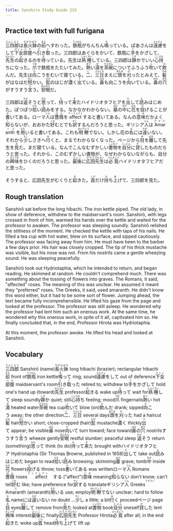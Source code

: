```yaml
---
title: Sanshiro Study Guide 215
---
```


## Practice text with full furigana

<p>
<ruby><rb>三四郎</rb><rt>さんしろう</rt></ruby>は<ruby><rb>長火鉢</rb><rt>ながひばち</rt></ruby>の<ruby><rb>前</rb><rt>まえ</rt></ruby>へすわった。<ruby><rb>鉄瓶</rb><rt>てつびん</rt></ruby>がちんちん<ruby><rb>鳴</rb><rt>な</rt></ruby>っている。ばあさんは<ruby><rb>遠慮</rb><rt>えんりょ</rt></ruby>をして<ruby><rb>下女</rb><rt>げじょ</rt></ruby><ruby><rb>部屋</rb><rt>べや</rt></ruby>へ<ruby><rb>引</rb><rt>ひ</rt></ruby>き<ruby><rb>取</rb><rt>と</rt></ruby>った。三四郎はあぐらをかいて、鉄瓶に<ruby><rb>手</rb><rt>て</rt></ruby>をかざして、<ruby><rb>先生</rb><rt>せんせい</rt></ruby>の<ruby><rb>起</rb><rt>お</rt></ruby>きるのを<ruby><rb>待</rb><rt>ま</rt></ruby>っている。先生は<ruby><rb>熟睡</rb><rt>じゅくすい</rt></ruby>している。三四郎は<ruby><rb>静</rb><rt>しず</rt></ruby>かでいい<ruby><rb>心持</rb><rt>こころも</rt></ruby>ちになった。<ruby><rb>爪</rb><rt>つめ</rt></ruby>で鉄瓶をたたいてみた。<ruby><rb>熱</rb><rt>あつ</rt></ruby>い<ruby><rb>湯</rb><rt>ゆ</rt></ruby>を<ruby><rb>茶碗</rb><rt>ちゃわん</rt></ruby>についでふうふう<ruby><rb>吹</rb><rt>ふ</rt></ruby>いて<ruby><rb>飲</rb><rt>の</rt></ruby>んだ。先生は<ruby><rb>向</rb><rt>む</rt></ruby>こうをむいて寝ている。<ruby><rb>二</rb><rt>に</rt></ruby>、<ruby><rb>三日</rb><rt>さんにち</rt></ruby>まえに<ruby><rb>頭</rb><rt>あたま</rt></ruby>を<ruby><rb>刈</rb><rt>か</rt></ruby>ったとみえて、<ruby><rb>髪</rb><rt>かみ</rt></ruby>がはなはだ<ruby><rb>短</rb><rt>みじ</rt></ruby>かい。<ruby><rb>髭</rb><rt>ひげ</rt></ruby>のはじが<ruby><rb>濃</rb><rt>こ</rt></ruby>く<ruby><rb>出</rb><rt>で</rt></ruby>ている。<ruby><rb>鼻</rb><rt>はな</rt></ruby>も向こうを<ruby><rb>向</rb><rt>む</rt></ruby>いている。<ruby><rb>鼻</rb><rt>はな</rt></ruby>の<ruby><rb>穴</rb><rt>あな</rt></ruby>がすうすう<ruby><rb>言</rb><rt>い</rt></ruby>う。<ruby><rb>安眠</rb><rt>あんみん</rt></ruby>だ。
</p>

<p>
三四郎は<ruby><rb>返</rb><rt>かえ</rt></ruby>そうと<ruby><rb>思</rb><rt>おも</rt></ruby>って、<ruby><rb>持</rb><rt>も</rt></ruby>って<ruby><rb>来</rb><rt>き</rt></ruby>たハイドリオタフヒアを<ruby><rb>出</rb><rt>だ</rt></ruby>して<ruby><rb>読</rb><rt>よ</rt></ruby>みはじめた。ぽつぽつ<ruby><rb>拾</rb><rt>ひろ</rt></ruby>い<ruby><rb>読</rb><rt>よ</rt></ruby>みをする。なかなかわからない。<ruby><rb>墓</rb><rt>はか</rt></ruby>の<ruby><rb>中</rb><rt>なか</rt></ruby>に<ruby><rb>花</rb><rt>はな</rt></ruby>を<ruby><rb>投</rb><rt>な</rt></ruby>げることが<ruby><rb>書</rb><rt>か</rt></ruby>いてある。ローマ<ruby><rb>人</rb><rt>じん</rt></ruby>は<ruby><rb>薔薇</rb><rt>ばら</rt></ruby>を<ruby><rb>&nbsp;affect&nbsp;</rb><rt>アッフェクト</rt></ruby>すると書いてある。なんの<ruby><rb>意味</rb><rt>いみ</rt></ruby>だかよく<ruby><rb>知</rb><rt>し</rt></ruby>らないが、おおかた<ruby><rb>好</rb><rt>この</rt></ruby>むとでも<ruby><rb>訳</rb><rt>やく</rt></ruby>するんだろうと思った。ギリシア<ruby><rb>人</rb><rt>じん</rt></ruby>は<ruby><rb>&nbsp;Amaranth&nbsp;</rb><rt>アマランス</rt></ruby>を<ruby><rb>用</rb><rt>もち</rt></ruby>いると書いてある。これも<ruby><rb>明瞭</rb><rt>めいりょう</rt></ruby>でない。しかし花の<ruby><rb>名</rb><rt>な</rt></ruby>には<ruby><rb>違</rb><rt>ちが</rt></ruby>いない。それから<ruby><rb>少</rb><rt>すこ</rt></ruby>しさきへ<ruby><rb>行</rb><rt>ゆ</rt></ruby>くと、まるでわからなくなった。ページから<ruby><rb>目</rb><rt>め</rt></ruby>を<ruby><rb>離</rb><rt>はな</rt></ruby>して先生を<ruby><rb>見</rb><rt>み</rt></ruby>た。まだ寝ている。なんでこんなむずかしい<ruby><rb>書物</rb><rt>しょもつ</rt></ruby>を<ruby><rb>自分</rb><rt>じぶん</rt></ruby>に<ruby><rb>貸</rb><rt>か</rt></ruby>したものだろうと思った。それから、このむずかしい書物が、なぜわからないながらも、自分の<ruby><rb>興味</rb><rt>きょうみ</rt></ruby>をひくのだろうと思った。<ruby><rb>最後</rb><rt>さいご</rt></ruby>に<ruby><rb>広田</rb><rt>ひろた</rt></ruby><ruby><rb>先生</rb><rt>せんせい</rt></ruby>は<ruby><rb>必竟</rb><rt>ひっきょう</rt></ruby>ハイドリオタフヒアだと思った。
</p>

<p>
そうすると、広田先生がむくりと<ruby><rb>起</rb><rt>お</rt></ruby>きた。<ruby><rb>首</rb><rt>くび</rt></ruby>だけ<ruby><rb>持</rb><rt>も</rt></ruby>ち<ruby><rb>上</rb><rt>あ</rt></ruby>げて、三四郎を見た。
</p>


## Rough translation

Sanshirō sat before the long hibachi. The iron kettle piped. The old lady, in show of deference, withdrew to the maidservant's room. Sanshirō, with legs crossed in front of him, warmed his hands over the kettle and waited for the professor to awaken. The professor was sleeping soundly. Sanshirō relished the stillness of the moment. He checked the kettle with taps of his nails. He filled a tea cup with hot water, blew on its surface, and sipped cautiously. The professor was facing away from him. He must have been to the barber a few days prior. His hair was closely cropped. The tip of his thick mustache was visible, but his nose was not. From his nostrils came a gentle wheezing sound. He was sleeping peacefully.

Sanshirō took out Hydriotaphia, which he intended to return, and began reading. He skimmed at random. He couldn't comprehend much. There was something about the tossing of flowers into graves. The Romans, it said, "affected" roses. The meaning of this was unclear. He assumed it meant they "preferred" roses. The Greeks, it said, used amaranth. He didn't know this word either, but it had to be some sort of flower. Jumping ahead, the text became fully incomprehensible. He lifted his gaze from the page and looked at the professor. The professor was still asleep. He wondered why the professor had lent him such an onerous work. At the same time, he wondered why this onerous work, in spite of it all, captivated him so. He finally concluded that, in the end, Professor Hirota was Hydriotaphia.

At this moment, the professor awoke. He lifted his head and looked at Sanshirō.  


## Vocabulary

<p>
<span class="vocabstudy"><ruby><rb>三四郎</rb><rt>さんしろう</rt></ruby>&nbsp;Sanshirō (name)</span><span class="vocabstudy"><ruby><rb>長火鉢</rb><rt>ながひばち</rt></ruby>&nbsp;long hibachi (brazier); rectangular hibachi</span><span class="vocabstudy"><ruby><rb>前</rb><rt>まえ</rt></ruby>&nbsp;front of</span><span class="vocabstudy"><ruby><rb>鉄瓶</rb><rt>てつびん</rt></ruby>&nbsp;iron kettle</span><span class="vocabstudy"><ruby><rb>鳴</rb><rt>な</rt></ruby>って&nbsp;ring; sound</span><span class="vocabstudy"><ruby><rb>遠慮</rb><rt>えんりょ</rt></ruby>をして&nbsp;out of deference</span><span class="vocabstudy"><ruby><rb>下女</rb><rt>げじょ</rt></ruby><ruby><rb>部屋</rb><rt>べや</rt></ruby>&nbsp;maidservant's room</span><span class="vocabstudy"><ruby><rb>引</rb><rt>ひ</rt></ruby>き<ruby><rb>取</rb><rt>と</rt></ruby>った&nbsp;retired to; withdrew to</span><span class="vocabstudy"><ruby><rb>手</rb><rt>て</rt></ruby>をかざして&nbsp;hold one's hand up (toward)</span><span class="vocabstudy"><ruby><rb>先生</rb><rt>せんせい</rt></ruby>&nbsp;professor</span><span class="vocabstudy"><ruby><rb>起</rb><rt>お</rt></ruby>きる&nbsp;wake up</span><span class="vocabstudy"><ruby><rb>待</rb><rt>ま</rt></ruby>って&nbsp;wait for</span><span class="vocabstudy"><ruby><rb>熟睡</rb><rt>じゅくすい</rt></ruby>して&nbsp;sleep soundly</span><span class="vocabstudy"><ruby><rb>静</rb><rt>しず</rt></ruby>か&nbsp;quiet; still</span><span class="vocabstudy"><ruby><rb>心持</rb><rt>こころも</rt></ruby>ち&nbsp;feeling; mood</span><span class="vocabstudy"><ruby><rb>爪</rb><rt>つめ</rt></ruby>&nbsp;fingernails</span><span class="vocabstudy"><ruby><rb>熱</rb><rt>あつ</rt></ruby>い&nbsp;hot</span><span class="vocabstudy"><ruby><rb>湯</rb><rt>ゆ</rt></ruby>&nbsp;heated water</span><span class="vocabstudy"><ruby><rb>茶碗</rb><rt>ちゃわん</rt></ruby>&nbsp;tea cup</span><span class="vocabstudy"><ruby><rb>吹</rb><rt>ふ</rt></ruby>いて&nbsp;blow (on)</span><span class="vocabstudy"><ruby><rb>飲</rb><rt>の</rt></ruby>んだ&nbsp;drank; sipped</span><span class="vocabstudy"><ruby><rb>向</rb><rt>む</rt></ruby>こう&nbsp;away; the other direction</span><span class="vocabstudy"><ruby><rb>二</rb><rt>に</rt></ruby>、<ruby><rb>三日</rb><rt>さんにち</rt></ruby>&nbsp;several days</span><span class="vocabstudy"><ruby><rb>頭</rb><rt>あたま</rt></ruby>を<ruby><rb>刈</rb><rt>か</rt></ruby>った&nbsp;had a haircut</span><span class="vocabstudy"><ruby><rb>髪</rb><rt>かみ</rt></ruby>&nbsp;hair</span><span class="vocabstudy"><ruby><rb>短</rb><rt>みじ</rt></ruby>かい&nbsp;short; close-cropped (hair)</span><span class="vocabstudy"><ruby><rb>髭</rb><rt>ひげ</rt></ruby>&nbsp;mustache</span><span class="vocabstudy"><ruby><rb>濃</rb><rt>こ</rt></ruby>く&nbsp;thickly</span><span class="vocabstudy"><ruby><rb>出</rb><rt>で</rt></ruby>て&nbsp;appear; be visible</span><span class="vocabstudy"><ruby><rb>鼻</rb><rt>はな</rt></ruby>&nbsp;nose</span><span class="vocabstudy"><ruby><rb>向</rb><rt>む</rt></ruby>いて&nbsp;turn toward; face toward</span><span class="vocabstudy"><ruby><rb>鼻</rb><rt>はな</rt></ruby>の<ruby><rb>穴</rb><rt>あな</rt></ruby>&nbsp;nostrils</span><span class="vocabstudy">すうすう<ruby><rb>言</rb><rt>い</rt></ruby>う&nbsp;wheeze gently</span><span class="vocabstudy"><ruby><rb>安眠</rb><rt>あんみん</rt></ruby>&nbsp;restful slumber; peaceful sleep</span>
<span class="vocabstudy"><ruby><rb>返</rb><rt>かえ</rt></ruby>そう&nbsp;return (something)</span><span class="vocabstudy"><ruby><rb>思</rb><rt>おも</rt></ruby>って&nbsp;think (to do)</span><span class="vocabstudy"><ruby><rb>持</rb><rt>も</rt></ruby>って<ruby><rb>来</rb><rt>き</rt></ruby>た&nbsp;brought with</span><span class="vocabstudy">ハイドリオタフヒア&nbsp;Hydriotaphia (Sir Thomas Browne, published in 1658)</span><span class="vocabstudy"><ruby><rb>出</rb><rt>だ</rt></ruby>して&nbsp;take out</span><span class="vocabstudy"><ruby><rb>読</rb><rt>よ</rt></ruby>みはじめた&nbsp;began to read</span><span class="vocabstudy"><ruby><rb>拾</rb><rt>ひろ</rt></ruby>い<ruby><rb>読</rb><rt>よ</rt></ruby>み&nbsp;browsing; skimming</span><span class="vocabstudy"><ruby><rb>墓</rb><rt>はか</rt></ruby>&nbsp;grave; tomb</span><span class="vocabstudy"><ruby><rb>中</rb><rt>なか</rt></ruby>&nbsp;inside</span><span class="vocabstudy"><ruby><rb>花</rb><rt>はな</rt></ruby>&nbsp;flowers</span><span class="vocabstudy"><ruby><rb>投</rb><rt>な</rt></ruby>げる&nbsp;throw; toss</span><span class="vocabstudy"><ruby><rb>書</rb><rt>か</rt></ruby>いてある&nbsp;was written</span><span class="vocabstudy">ローマ<ruby><rb>人</rb><rt>じん</rt></ruby>&nbsp;Romans</span><span class="vocabstudy"><ruby><rb>薔薇</rb><rt>ばら</rt></ruby>&nbsp;roses</span><span class="vocabstudy"><ruby><rb>　affect　</rb><rt>アッフェクト</rt></ruby>する&nbsp;("affect")</span><span class="vocabstudy"><ruby><rb>意味</rb><rt>いみ</rt></ruby>&nbsp;meaning</span><span class="vocabstudy"><ruby><rb>知</rb><rt>し</rt></ruby>らない&nbsp;don't know; can't tell</span><span class="vocabstudy"><ruby><rb>好</rb><rt>この</rt></ruby>む&nbsp;like; have preference for</span><span class="vocabstudy"><ruby><rb>訳</rb><rt>やく</rt></ruby>する&nbsp;translate</span><span class="vocabstudy">ギリシア<ruby><rb>人</rb><rt>じん</rt></ruby>&nbsp;Greeks</span><span class="vocabstudy"><ruby><rb> Amaranth </rb><rt>アマランス</rt></ruby>&nbsp;(amaranth)</span><span class="vocabstudy"><ruby><rb>用</rb><rt>もち</rt></ruby>いる&nbsp;use; employ</span><span class="vocabstudy"><ruby><rb>明瞭</rb><rt>めいりょう</rt></ruby>でない&nbsp;unclear; hard to follow</span><span class="vocabstudy"><ruby><rb>名</rb><rt>な</rt></ruby>&nbsp;name</span><span class="vocabstudy">には<ruby><rb>違</rb><rt>ちが</rt></ruby>いない&nbsp;no doubt ...</span><span class="vocabstudy"><ruby><rb>少</rb><rt>すこ</rt></ruby>し&nbsp;a little; a bit</span><span class="vocabstudy"><ruby><rb>行</rb><rt>ゆ</rt></ruby>く&nbsp;proceed</span><span class="vocabstudy">ページ&nbsp;page</span><span class="vocabstudy"><ruby><rb>目</rb><rt>め</rt></ruby>&nbsp;eyes</span><span class="vocabstudy"><ruby><rb>離</rb><rt>はな</rt></ruby>して&nbsp;remove from</span><span class="vocabstudy"><ruby><rb>見</rb><rt>み</rt></ruby>た&nbsp;looked at</span><span class="vocabstudy"><ruby><rb>書物</rb><rt>しょもつ</rt></ruby>&nbsp;book</span><span class="vocabstudy"><ruby><rb>自分</rb><rt>じぶん</rt></ruby>&nbsp;oneself</span><span class="vocabstudy"><ruby><rb>貸</rb><rt>か</rt></ruby>した&nbsp;lent</span><span class="vocabstudy"><ruby><rb>興味</rb><rt>きょうみ</rt></ruby>&nbsp;interest</span><span class="vocabstudy"><ruby><rb>最後</rb><rt>さいご</rt></ruby>に&nbsp;finally</span><span class="vocabstudy"><ruby><rb>広田</rb><rt>ひろた</rt></ruby><ruby><rb>先生</rb><rt>せんせい</rt></ruby>&nbsp;Professor Hirota</span><span class="vocabstudy"><ruby><rb>必竟</rb><rt>ひっきょう</rt></ruby>&nbsp;after all; in the end</span>
<span class="vocabstudy"><ruby><rb>起</rb><rt>お</rt></ruby>きた&nbsp;woke up</span><span class="vocabstudy"><ruby><rb>首</rb><rt>くび</rt></ruby>&nbsp;head</span><span class="vocabstudy"><ruby><rb>持</rb><rt>も</rt></ruby>ち<ruby><rb>上</rb><rt>あ</rt></ruby>げて&nbsp;lift up</span>
</p>
